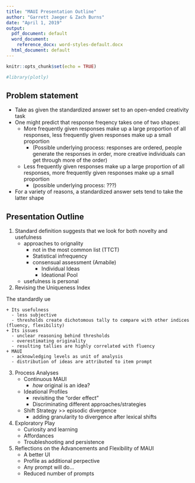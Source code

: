 ```yaml
---
title: "MAUI Presentation Outline"
author: "Garrett Jaeger & Zach Burns"
date: "April 1, 2019"
output:
  pdf_document: default
  word_document:
    reference_docx: word-styles-default.docx
  html_document: default
---
```


```r
knitr::opts_chunk$set(echo = TRUE)

#library(plotly)
```

## Problem statement
* Take as given the standardized answer set to an open-ended creativity task
* One might predict that response freqency takes one of two shapes:
  + More frequently given responses make up a large proportion of all responses, less frequently given responses make up a small proportion
    - (Possible underlying process: responses are ordered, people generate the responses in order, more creative individuals can get through more of the order)
  + Less frequently given responses make up a large proportion of all responses, more frequently given responses make up a small proportion
    - (possible underlying process: ???)
* For a variety of reasons, a standardized answer sets tend to take the latter shape

## Presentation Outline
1. Standard definition suggests that we look for both novelty and usefulness
    + approaches to orignality
      - not in the most common list (TTCT)
      - Statistical infrequency
      - consensual assessment (Amabile)
        * Individual Ideas
        * Ideational Pool
    + usefulness is personal
2. Revising the Uniqueness Index

The standardly ue

    + Its usefulness
      - less subjective
      - thresholds create dichotomous tally to compare with other indices (fluency, flexibility)
    + Its issues
      - unclear reasoning behind thresholds
      - overestimating originality
      - resulting tallies are highly correlated with fluency
    + MAUI
      - acknowledging levels as unit of analysis
      - distribution of ideas are attributed to item prompt
3. Process Analyses
    + Continuous MAUI
      - _how_ original is an idea?
    + Ideational Profiles
      - revisiting the "order effect"
      - Discriminating different approaches/strategies
    + Shift Strategy >> episodic divergence
      - adding granularity to divergence after lexical shifts
4. Exploratory Play
    + Curiosity and learning
    + Affordances
    + Troubleshooting and persistence
5. Reflections on the Advancements and Flexibility of MAUI
    + A better UI
    + Profile as additional perpective
    + Any prompt will do...
    + Reduced number of prompts